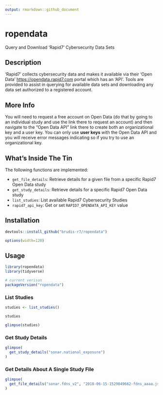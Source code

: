 ```yaml
---
output: rmarkdown::github_document
---
```


# ropendata

Query and Download 'Rapid7' Cybersecurity Data Sets

## Description

'Rapid7' collects cybersecurity data and makes it available via their 'Open Data' <https://opendata.rapid7.com> portal which has an 'API'. Tools are provided to assist in querying for available data sets and downloading any data set authorized to a registered account.

## More Info

You will need to request a free account on Open Data (do that by going to an individual study and use the link there to request an account) and then navigate to the "Open Data API" link there to create both an organizational key and a user key. You can only use **user keys** with the Open Data API and you will receive error messages indicating so if you try to use an organizational key.

## What's Inside The Tin

The following functions are implemented:

- `get_file_details`:	Retrieve details for a given file from a specific Rapid7 Open Data study
- `get_study_details`:	Retrieve details for a specific Rapid7 Open Data study
- `list_studies`:	List available Rapid7 Cybersecurity Studies
- `rapid7_api_key`:	Get or set `RAPID7_OPENDATA_API_KEY` value

## Installation

```r
devtools::install_github("brudis-r7/ropendata")
```

```r
options(width=120)
```

## Usage

```r
library(ropendata)
library(tidyverse)

# current verison
packageVersion("ropendata")

```

### List Studies

```r
studies <- list_studies()

studies

glimpse(studies)
```

### Get Study Details

```r
glimpse(
  get_study_details("sonar.national_exposure")
)
```

### Get Details About A Single Study File

```r
glimpse(
  get_file_details("sonar.fdns_v2", "2018-06-15-1529049662-fdns_aaaa.json.gz")
)
```
